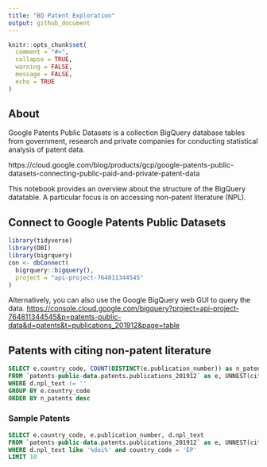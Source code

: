 ```yaml
---
title: "BQ Patent Exploration"
output: github_document
---
```


```r
knitr::opts_chunk$set(
  comment = "#>",
  collapse = TRUE,
  warning = FALSE,
  message = FALSE,
  echo = TRUE
)
```

## About

Google Patents Public Datasets is a collection BigQuery database tables from government, research and private companies for conducting statistical analysis of patent data.

https://cloud.google.com/blog/products/gcp/google-patents-public-datasets-connecting-public-paid-and-private-patent-data

This notebook provides an overview about the structure of the BigQuery datatable. A particular focus is on accessing non-patent literature (NPL).

## Connect to Google Patents Public Datasets

```r
library(tidyverse)
library(DBI)
library(bigrquery)
con <- dbConnect(
  bigrquery::bigquery(),
  project = "api-project-764811344545"
)
```

Alternatively, you can also use the Google BigQuery web GUI to query the data. <https://console.cloud.google.com/bigquery?project=api-project-764811344545&p=patents-public-data&d=patents&t=publications_201912&page=table>


## Patents with citing non-patent literature

```sql
SELECT e.country_code, COUNT(DISTINCT(e.publication_number)) as n_patents
FROM `patents-public-data.patents.publications_201912` as e, UNNEST(citation) as d
WHERE d.npl_text != ''
GROUP BY e.country_code
ORDER BY n_patents desc
```

### Sample Patents

```sql
SELECT e.country_code, e.publication_number, d.npl_text
FROM `patents-public-data.patents.publications_201912` as e, UNNEST(citation) as d
WHERE d.npl_text like '%doi%' and country_code = 'EP'
LIMIT 10
```

